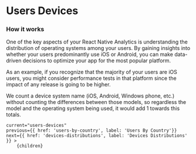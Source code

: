 
# Users Devices

### How it works

One of the key aspects of your React Native Analytics is understanding the distribution of operating systems among your users.
By gaining insights into whether your users predominantly use iOS or Android, you can make data-driven decisions to optimize your app for the most popular platform.

As an example, if you recognize that the majority of your users are iOS users, you might consider performance tests in that platform since the impact of any release is going to be higher.

We count a device system name (iOS, Android, Windows phone, etc.) without counting the differences between those models, so regardless the model and the operating system being used, it would add 1 towards this totals.

<DocImage src="/docs/users-devices.png" width="502" height="400" smallImage/>

    current="users-devices"
    previous={{ href: 'users-by-country', label: 'Users By Country'}}
    next={{ href: 'devices-distributions', label: 'Devices Distributions' }} >
        {children}
</DocLayout>
